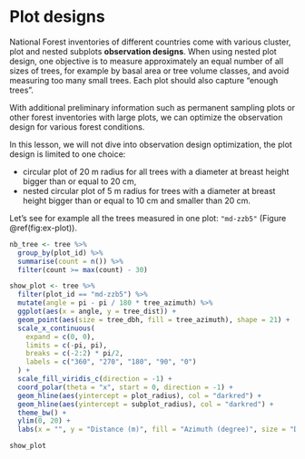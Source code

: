 

# Plot designs

::::::{.infobox data-latex=""}

National Forest inventories of different countries come with various cluster, plot and nested subplots **observation designs**. When using nested plot design, one objective is to measure approximately an equal number of all sizes of trees, for example by basal area or tree volume classes, and avoid measuring too many small trees. Each plot should also capture "enough trees". 

With additional preliminary information such as permanent sampling plots or other forest inventories with large plots, we can optimize the observation design for various forest conditions.

::::::

In this lesson, we will not dive into observation design optimization, the plot design is limited to one choice:

- circular plot of 20 m radius for all trees with a diameter at breast height bigger than or equal to 20 cm,
- nested circular plot of 5 m radius for trees with a diameter at breast height bigger than or equal to 10 cm and smaller than 20 cm.

Let's see for example all the trees measured in one plot: `"md-zzb5"` (Figure \@ref(fig:ex-plot)).

```r

nb_tree <- tree %>%
  group_by(plot_id) %>%
  summarise(count = n()) %>%
  filter(count >= max(count) - 30)

show_plot <- tree %>%
  filter(plot_id == "md-zzb5") %>%
  mutate(angle = pi - pi / 180 * tree_azimuth) %>%
  ggplot(aes(x = angle, y = tree_dist)) +
  geom_point(aes(size = tree_dbh, fill = tree_azimuth), shape = 21) +
  scale_x_continuous(
    expand = c(0, 0), 
    limits = c(-pi, pi),
    breaks = c(-2:2) * pi/2,
    labels = c("360", "270", "180", "90", "0")
  ) +
  scale_fill_viridis_c(direction = -1) +
  coord_polar(theta = "x", start = 0, direction = -1) +
  geom_hline(aes(yintercept = plot_radius), col = "darkred") +
  geom_hline(aes(yintercept = subplot_radius), col = "darkred") +
  theme_bw() +
  ylim(0, 20) +
  labs(x = "", y = "Distance (m)", fill = "Azimuth (degree)", size = "DBH (cm)")

show_plot

```

\  

